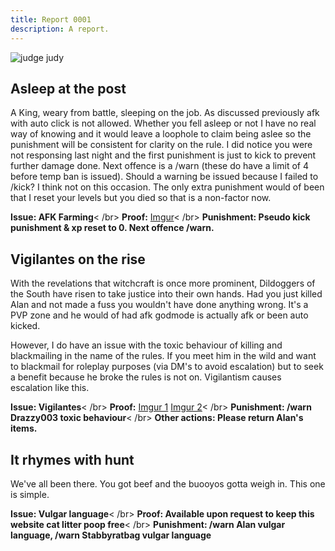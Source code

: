 ```yaml
---
title: Report 0001
description: A report.
---
```


![judge judy](https://imgur.com/gRflNs2)

## Asleep at the post

A King, weary from battle, sleeping on the job. As discussed previously afk with auto click is not allowed. Whether you fell asleep or not I have no real way of knowing and it would leave a loophole to claim being aslee so the punishment will be consistent for clarity on the rule. I did notice you were not responsing last night and the first punishment is just to kick to prevent further damage done. Next offence is a /warn (these do have a limit of 4 before temp ban is issued). Should a warning be issued because I failed to /kick? I think not on this occasion. The only extra punishment would of been that I reset your levels but you died so that is a non-factor now.

**Issue: AFK Farming**< /br>
**Proof:**
[Imgur](https://i.imgur.com/ck0GHtv.png)< /br>
**Punishment: Pseudo kick punishment & xp reset to 0. Next offence /warn.**


## Vigilantes on the rise

With the revelations that witchcraft is once more prominent, Dildoggers of the South have risen to take justice into their own hands. Had you just killed Alan and not made a fuss you wouldn't have done anything wrong. It's a PVP zone and he would of had afk godmode is actually afk or been auto kicked.

However, I do have an issue with the toxic behaviour of killing and blackmailing in the name of the rules. If you meet him in the wild and want to blackmail for roleplay purposes (via DM's to avoid escalation) but to seek a benefit because he broke the rules is not on. Vigilantism causes escalation like this.

**Issue: Vigilantes**< /br>
**Proof:**
[Imgur 1](https://i.imgur.com/ck0GHtv.png)
[Imgur 2](https://i.imgur.com/7Hz45Lt.png)< /br>
**Punishment: /warn Drazzy003 toxic behaviour**< /br>
**Other actions: Please return Alan's items.**


## It rhymes with hunt

We've all been there. You got beef and the buooyos gotta weigh in. This one is simple.

**Issue: Vulgar language**< /br>
**Proof: Available upon request to keep this website cat litter poop free**< /br>
**Punishment: /warn Alan vulgar language, /warn Stabbyratbag vulgar language**
